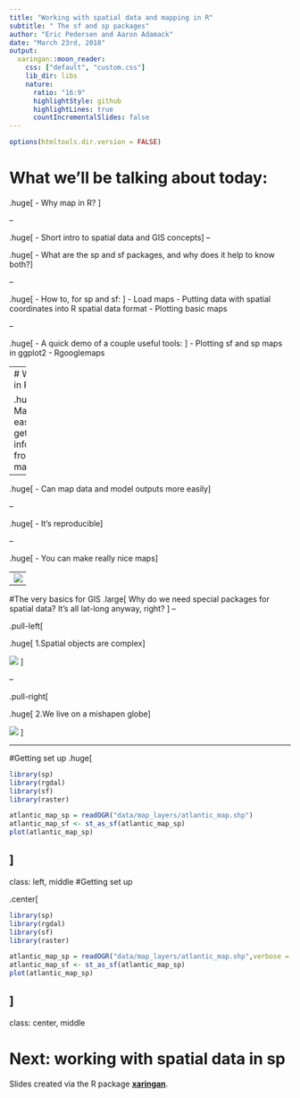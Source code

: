 ```yaml
---
title: "Working with spatial data and mapping in R"
subtitle: " The sf and sp packages"
author: "Eric Pedersen and Aaron Adamack"
date: "March 23rd, 2018"
output:
  xaringan::moon_reader:
    css: ["default", "custom.css"]
    lib_dir: libs
    nature:
      ratio: "16:9"
      highlightStyle: github
      highlightLines: true
      countIncrementalSlides: false
---
```


```r
options(htmltools.dir.version = FALSE)
```

# What we'll be talking about today:
.huge[
- Why map in R? 
]

--

.huge[
- Short intro to spatial data and GIS concepts
]
--

.huge[
- What are the sp and sf packages, and why does it help to know both?
]

--

.huge[
- How to, for sp and sf: 
]
  - Load maps
  - Putting data with spatial coordinates into R spatial data format
  - Plotting basic maps

--

.huge[
- A quick demo of a couple useful tools: 
]
  - Plotting sf and sp maps in ggplot2
  - Rgooglemaps
  
---
# Why map in R?

.huge[
- Makes it easier to get information from maps
]

--

.huge[
- Can map data and model outputs more easily
]

--

.huge[
- It's reproducible]

--

.huge[
- You can make really nice maps]


---
![](figures/bike_ggplot.png)



---

#The very basics for GIS
.large[
Why do we need special packages for spatial data? It's all lat-long anyway, right? 
]
--

.pull-left[

.huge[ 
1.Spatial objects are complex
]

![](figures/geometry_types.png)
]

--

.pull-right[

.huge[ 
2.We live on a mishapen globe
]

![](figures/Earth_Gravitational_Model_1996.png)
]

---

#Getting set up
.huge[
```r
library(sp)
library(rgdal)
library(sf)
library(raster)

atlantic_map_sp = readOGR("data/map_layers/atlantic_map.shp")
atlantic_map_sf <- st_as_sf(atlantic_map_sp)
plot(atlantic_map_sp)
```
]
---
class: left, middle
#Getting set up

.center[
```r
library(sp)
library(rgdal)
library(sf)
library(raster)

atlantic_map_sp = readOGR("data/map_layers/atlantic_map.shp",verbose = F)
atlantic_map_sf <- st_as_sf(atlantic_map_sp)
plot(atlantic_map_sp)
```
]
---

class: center, middle

# Next: working with spatial data in sp

Slides created via the R package [**xaringan**](https://github.com/yihui/xaringan).


